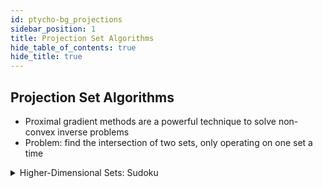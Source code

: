```yaml
---
id: ptycho-bg_projections
sidebar_position: 1
title: Projection Set Algorithms
hide_table_of_contents: true
hide_title: true
---
```





## Projection Set Algorithms

- Proximal gradient methods are a powerful technique to solve non-convex inverse problems  
- Problem: find the intersection of two sets, only operating on one set a time

<Tabs Lazy>
  <TabItem value="two-convex-sets" label="Two Convex Sets" default>
    <TwoConvexSetsComponent />
  </TabItem>
  <TabItem value="two-nonconvex-sets" label="Two Non-convex Sets">
    <TwoNonconvexSetsComponent />
  </TabItem>
  <TabItem value="multiple-sets" label="Multiple Non-convex Sets">
    <FlowerSetsComponent />
  </TabItem>
</Tabs>

<details>

<summary> Higher-Dimensional Sets: Sudoku </summary>
  
  <ul>
    <li> Sudoku is a constraint satisfaction problem:</li>
      <ul>
        <li> Each row contains only one of each of the numbers 1-9 </li>
        <li> Each column contains only one of each of the numbers 1-9 </li>
        <li> Each 3x3 block contains only one of each of the numbers 1-9 </li>
        <li> Solution must be consistent with a (minimum) set of pre-defined clues </li>
      </ul>
    <li> Each constraint can be interpreted as a projection to a non-convex set </li>
    <li> This can be solved using iterative proximal gradient algorithms </li>
  </ul>

  <Tabs>
    <TabItem value="iteration 01" label="iteration 01" default>
      <figure>
	<img src={SudokuImage01} alt="Sudoku Solution 01" width="100%" height="auto"/>
      </figure>
    </TabItem>
    <TabItem value="iteration 02" label="iteration 02">
      <figure>
	<img src={SudokuImage02} alt="Sudoku Solution 02" width="100%" height="auto"/>
      </figure>
    </TabItem>
    <TabItem value="iteration 03" label="iteration 03">
      <figure>
	<img src={SudokuImage03} alt="Sudoku Solution 03" width="100%" height="auto"/>
      </figure>
    </TabItem>
    <TabItem value="iteration 04" label="iteration 04">
      <figure>
	<img src={SudokuImage04} alt="Sudoku Solution 04" width="100%" height="auto"/>
      </figure>
    </TabItem>
    <TabItem value="iteration 05" label="iteration 05">
      <figure>
	<img src={SudokuImage05} alt="Sudoku Solution 05" width="100%" height="auto"/>
      </figure>
    </TabItem>
    <TabItem value="solution gif" label="animated solution">
      <figure>
	<img src={SudokuImageGIF} alt="Sudoku Solution GIF" width="100%" height="auto"/>
      </figure>
    </TabItem>
  </Tabs>

</details>

